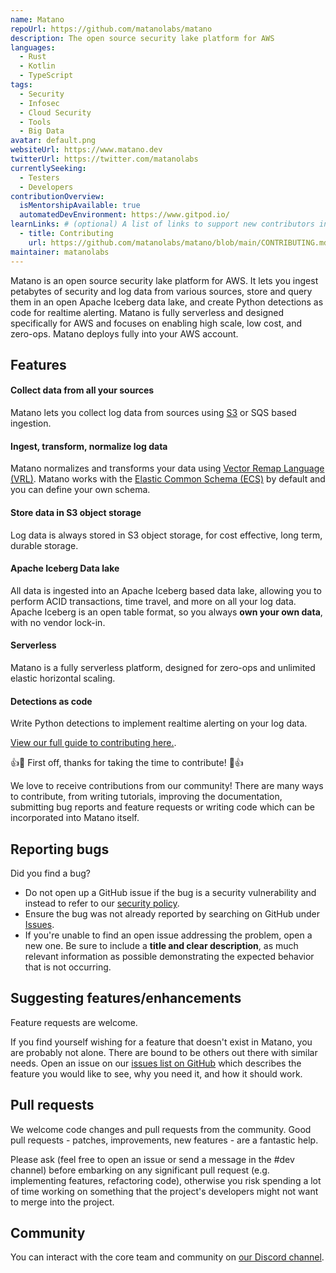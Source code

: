 ```yaml
---
name: Matano
repoUrl: https://github.com/matanolabs/matano
description: The open source security lake platform for AWS
languages:
  - Rust
  - Kotlin
  - TypeScript
tags:
  - Security
  - Infosec
  - Cloud Security
  - Tools
  - Big Data
avatar: default.png
websiteUrl: https://www.matano.dev
twitterUrl: https://twitter.com/matanolabs
currentlySeeking:
  - Testers
  - Developers
contributionOverview:
  isMentorshipAvailable: true
  automatedDevEnvironment: https://www.gitpod.io/
learnLinks: # (optional) A list of links to support new contributors in learning about your project and tech stack and culture / community
  - title: Contributing
    url: https://github.com/matanolabs/matano/blob/main/CONTRIBUTING.md
maintainer: matanolabs
---
```


<!-- Divide your content into sections using our handy shortcodes. Each section is optional -->

<Overview>

Matano is an open source security lake platform for AWS. It lets you ingest petabytes of security and log data from various sources, store and query them in an open Apache Iceberg data lake, and create Python detections as code for realtime alerting. Matano is fully serverless and designed specifically for AWS and focuses on enabling high scale, low cost, and zero-ops. Matano deploys fully into your AWS account.

## Features

#### Collect data from all your sources
Matano lets you collect log data from sources using [S3](#) or SQS based ingestion.

#### Ingest, transform, normalize log data
Matano normalizes and transforms your data using [Vector Remap Language (VRL)](https://vector.dev/docs/reference/vrl/). Matano works with the [Elastic Common Schema (ECS)](https://www.elastic.co/guide/en/ecs/current/index.html) by default and you can define your own schema. 

#### Store data in S3 object storage
Log data is always stored in S3 object storage, for cost effective, long term, durable storage.

#### Apache Iceberg Data lake
All data is ingested into an Apache Iceberg based data lake, allowing you to perform ACID transactions, time travel, and more on all your log data. Apache Iceberg is an open table format, so you always **own your own data**, with no vendor lock-in.

#### Serverless
Matano is a fully serverless platform, designed for zero-ops and unlimited elastic horizontal scaling.

#### Detections as code
Write Python detections to implement realtime alerting on your log data.

</Overview>

<Contributing>

[View our full guide to contributing here.](https://github.com/matanolabs/matano/blob/main/CONTRIBUTING.md).

:+1::tada: First off, thanks for taking the time to contribute! :tada::+1:

We love to receive contributions from our community! There are many ways to contribute, from writing tutorials, improving the documentation, submitting bug reports and feature requests or writing code which can be incorporated into Matano itself.

## Reporting bugs

Did you find a bug?

- Do not open up a GitHub issue if the bug is a security vulnerability and instead to refer to our [security policy][1].
- Ensure the bug was not already reported by searching on GitHub under [Issues][2].
- If you're unable to find an open issue addressing the problem, open a new one. Be sure to include a **title and clear description**, as much relevant information as possible demonstrating the expected behavior that is not occurring.

## Suggesting features/enhancements

Feature requests are welcome.

If you find yourself wishing for a feature that doesn't exist in Matano, you are probably not alone. There are bound to be others out there with similar needs.
Open an issue on our [issues list on GitHub][2] which describes the feature you would like to see, why you need it, and how it should work.

## Pull requests

We welcome code changes and pull requests from the community. Good pull requests - patches, improvements, new features - are a fantastic help.

Please ask (feel free to open an issue or send a message in the #dev channel) before embarking on any significant pull request (e.g. implementing features, refactoring code), otherwise you risk spending a lot of time working on something that the project's developers might not want to merge into the project.

## Community

You can interact with the core team and community on [our Discord channel][3].

[1]: https://github.com/matanolabs/matano/blob/main/SECURITY.md
[2]: https://github.com/matanolabs/matano/issues
[3]: https://discord.gg/YSYfHMbfZQ

</Contributing>
